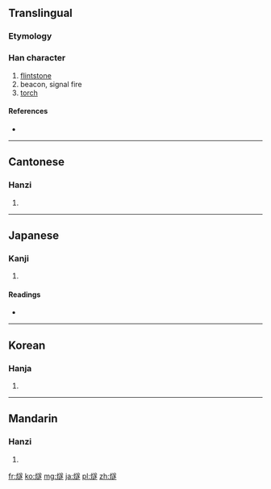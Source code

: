 ==Translingual==

===Etymology===
{{Han compound|火|遂|c1=s|c2=p|t1=fire|ls=psc}}

===Han character===
{{Han char|rn=86|rad=火|as=13|sn=17|four=9883<sub>3</sub>|canj=火卜廿人 (FYTO)}}

# [[flintstone]]
# beacon, signal fire
# [[torch]]

====References====
* {{Han ref|kx=0684.310|dkj=19469|dj=1097.080|hdz=32236.110|uh=71E7|ud=29159|bh=C0E6|bd=49382}}

----

==Cantonese==

===Hanzi===
{{yue-hanzi|jyut=[[seoi6]]|y=seui6}}

# {{defn|lang=yue|sort=火13}}

----

==Japanese==

===Kanji===
{{ja-kanji|grade=|rs=火13}}

# {{defn|lang=ja|sort=火13}}

====Readings====
* {{ja-readings|on=[[すい]] (sui)|kun=[[ひうち]] (hiuchi), [[のろし]] (noroshi)}}

----

==Korean==

===Hanja===
{{ko-hanja|hangeul=수|eumhun=|rv=su|mr=su|y=swu}}

# {{defn|lang=ko|sort=火13}}

----

==Mandarin==

===Hanzi===
{{cmn-hanzi|pin=[[suì]] ([[sui4]])|wg=sui<sup>4</sup>}}

# {{defn|lang=cmn|sort=火13}}

[[fr:燧]]
[[ko:燧]]
[[mg:燧]]
[[ja:燧]]
[[pl:燧]]
[[zh:燧]]
